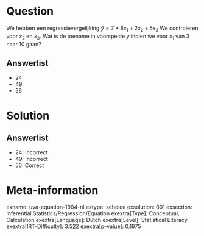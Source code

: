 Question
========

We hebben een regressievergelijking $\hat{y} = 7 + 8x_{1} +
2x_{2} + 5x_{3}$ We controleren voor *x*~2~ en *x*~3~. Wat is de
toename in voorspelde *y* indien we voor *x*~1~ van 3 naar 10 gaan?

Answerlist
----------

* 24
* 49
* 56

Solution
========

Answerlist
----------

* 24: Incorrect
* 49: Incorrect
* 56: Correct

Meta-information
================
exname: uva-equation-1904-nl
extype: schoice
exsolution: 001
exsection: Inferential Statistics/Regression/Equation
exextra[Type]: Conceptual, Calculation
exextra[Language]: Dutch
exextra[Level]: Statistical Literacy
exextra[IRT-Difficulty]: 3.522
exextra[p-value]: 0.1975

